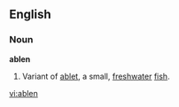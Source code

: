 ==English==

===Noun===
'''ablen'''
#Variant of [[ablet]], a small, [[freshwater]] [[fish]].

[[vi:ablen]]